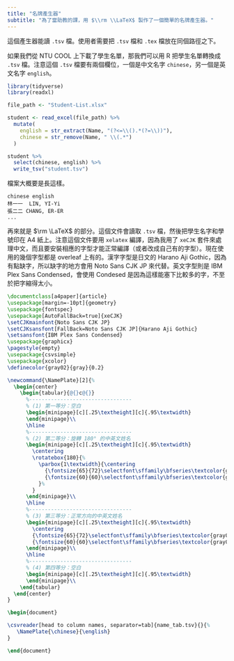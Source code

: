 ```yaml
---
title: "名牌產生器"
subtitle: "為了當助教的課，用 $\\rm \\LaTeX$ 製作了一個簡單的名牌產生器。"
---
```


這個產生器能讀 `.tsv` 檔。使用者需要把 `.tsv` 檔和 `.tex` 檔放在同個路徑之下。

如果我們從 NTU COOL 上下載了學生名單，那我們可以用 R 把學生名單轉換成 `.tsv` 檔。注意這個 `.tsv` 檔要有兩個欄位，一個是中文名字 `chinese`，另一個是英文名字 `english`。
```r
library(tidyverse)
library(readxl)

file_path <- "Student-List.xlsx"

student <- read_excel(file_path) %>%
  mutate(
    english = str_extract(Name, "(?<=\\().*(?=\\))"),
    chinese = str_remove(Name, " \\(.*")
  )

student %>%
  select(chinese, english) %>%
  write_tsv("student.tsv")
```

檔案大概要是長這樣。

```
chinese	english
林一一  LIN, YI-Yi
張二二	CHANG, ER-ER
...
```

再來就是 $\rm \LaTeX$ 的部分。這個文件會讀取 `.tsv` 檔，然後把學生名字和學號印在 A4 紙上。注意這個文件要用 `xelatex` 編譯，因為我用了 `xeCJK` 套件來處理中文，而且要安裝相應的字型才能正常編譯（或者改成自己有的字型）。現在使用的幾個字型都是 overleaf 上有的。漢字字型是日文的 Harano Aji Gothic，因為有點缺字，所以缺字的地方會用 Noto Sans CJK JP 來代替。英文字型則是 IBM Plex Sans Condensed，會使用 Condesed 是因為這樣能塞下比較多的字，不至於把字縮得太小。

```latex
\documentclass[a4paper]{article}
\usepackage[margin=-10pt]{geometry}
\usepackage{fontspec}
\usepackage[AutoFallBack=true]{xeCJK}
\setCJKmainfont{Noto Sans CJK JP}
\setCJKsansfont[FallBack=Noto Sans CJK JP]{Harano Aji Gothic}
\setsansfont{IBM Plex Sans Condensed}
\usepackage{graphicx}
\pagestyle{empty}
\usepackage{csvsimple}
\usepackage{xcolor}
\definecolor{gray02}{gray}{0.2}

\newcommand{\NamePlate}[2]{%
  \begin{center}
    \begin{tabular}{@{}c@{}}
      %---------------------------------
      % (1) 第一等分：空白
      \begin{minipage}[c][.25\textheight][c]{.95\textwidth}
      \end{minipage}\\
      \hline
      %---------------------------------
      % (2) 第二等分：旋轉 180° 的中英文姓名
      \begin{minipage}[c][.25\textheight][c]{.95\textwidth}
        \centering
        \rotatebox{180}{%
          \parbox{1\textwidth}{\centering
            {\fontsize{65}{72}\selectfont\sffamily\bfseries\textcolor{gray02}{#1}}\\[1cm]
            {\fontsize{60}{60}\selectfont\sffamily\bfseries\textcolor{gray02}{#2}}
          }%
        }
      \end{minipage}\\
      \hline
      %---------------------------------
      % (3) 第三等分：正常方向的中英文姓名
      \begin{minipage}[c][.25\textheight][c]{.95\textwidth}
        \centering
        {\fontsize{65}{72}\selectfont\sffamily\bfseries\textcolor{gray02}{#1}}\\[1cm]
        {\fontsize{60}{60}\selectfont\sffamily\bfseries\textcolor{gray02}{#2}}
      \end{minipage}\\
      \hline
      %---------------------------------
      % (4) 第四等分：空白
      \begin{minipage}[c][.25\textheight][c]{.95\textwidth}
      \end{minipage}\\
    \end{tabular}
  \end{center}
}

\begin{document}

\csvreader[head to column names, separator=tab]{name_tab.tsv}{}{%
   \NamePlate{\chinese}{\english}
}

\end{document}
```